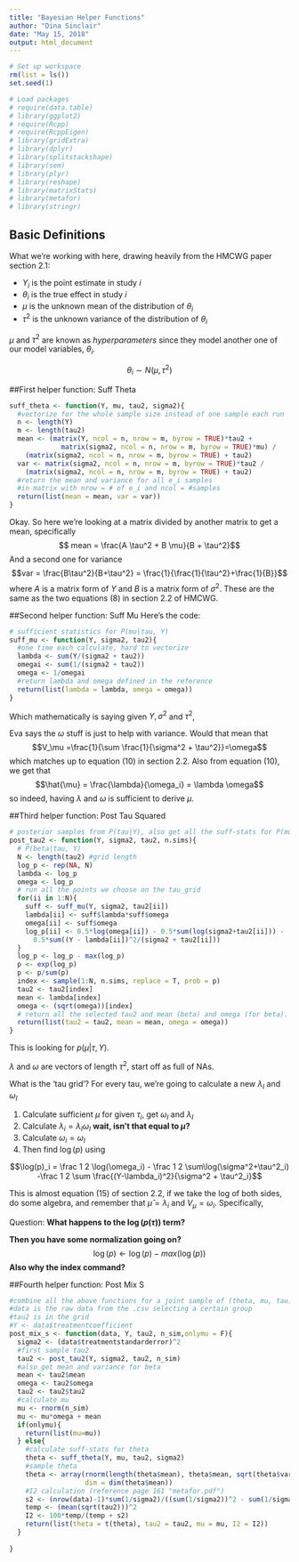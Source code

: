```yaml
---
title: "Bayesian Helper Functions"
author: "Dina Sinclair"
date: "May 15, 2018"
output: html_document
---
```

```r
# Set up workspace
rm(list = ls())
set.seed(1)

# Load packages
# require(data.table)
# library(ggplot2)
# require(Rcpp)
# require(RcppEigen) 
# library(gridExtra)
# library(dplyr)
# library(splitstackshape)
# library(sem)
# library(plyr)
# library(reshape)
# library(matrixStats)
# library(metafor)
# library(stringr)
```
## Basic Definitions

What we're working with here, drawing heavily from the HMCWG paper section 2.1:


* $Y_i$ is the point estimate in study $i$
* $\theta_i$ is the true effect in study $i$
* $\mu$ is the unknown mean of the distribution of $\theta_i$ 
* $\tau^2$ is the unknown variance of the distribution of $\theta_i$


$\mu$ and $\tau^2$ are known as *hyperparameters* since they model another one of our model variables, $\theta_i$.

$$\theta_i \sim N(\mu, \tau^2)$$

##First helper function: Suff Theta
```r
suff_theta <- function(Y, mu, tau2, sigma2){
  #vectorize for the whole sample size instead of one sample each run 
  n <- length(Y)
  m <- length(tau2)
  mean <- (matrix(Y, ncol = n, nrow = m, byrow = TRUE)*tau2 + 
             matrix(sigma2, ncol = n, nrow = m, byrow = TRUE)*mu) / 
    (matrix(sigma2, ncol = n, nrow = m, byrow = TRUE) + tau2)
  var <- matrix(sigma2, ncol = n, nrow = m, byrow = TRUE)*tau2 /
    (matrix(sigma2, ncol = n, nrow = m, byrow = TRUE) + tau2)
  #return the mean and variance for all e_i samples
  #in matrix with nrow = # of e_i and ncol = #samples
  return(list(mean = mean, var = var))
}
```
Okay. So here we're looking at a matrix divided by another matrix to get a mean, specifically
$$ mean = \frac{A \tau^2 + B \mu}{B + \tau^2}$$
And a second one for variance
$$var = \frac{B\tau^2}{B+\tau^2} = \frac{1}{\frac{1}{\tau^2}+\frac{1}{B}}$$
where $A$ is a matrix form of $Y$ and $B$ is a matrix form of $\sigma^2$. These are the same as the two equations (8) in section 2.2 of HMCWG.

##Second helper function: Suff Mu
Here's the code:
```r
# sufficient statistics for P(mu|tau, Y)
suff_mu <- function(Y, sigma2, tau2){
  #one time each calculate, hard to vectorize
  lambda <- sum(Y/(sigma2 + tau2))
  omegai <- sum(1/(sigma2 + tau2))
  omega <- 1/omegai
  #return lambda and omega defined in the reference
  return(list(lambda = lambda, omega = omega))
}
```
Which mathematically is saying given $Y, \sigma^2$ and $\tau^2$,
\begin{align*}
\lambda &= \sum \frac{Y}{\sigma^2 + \tau^2} \\
\omega_i &= \sum \frac{1}{\sigma^2 + \tau^2} \\
\omega &= \frac{1}{\omega_i}
\end{align*}

Eva says the $\omega$ stuff is just to help with variance. Would that mean that 
$$V_\mu =\frac{1}{\sum \frac{1}{\sigma^2 + \tau^2}}=\omega$$
which matches up to equation (10) in section 2.2. Also from equation (10), we get that
$$\hat{\mu} = \frac{\lambda}{\omega_i} = \lambda \omega$$
so indeed, having $\lambda$ and $\omega$ is sufficient to derive $\mu$.

##Third helper function: Post Tau Squared
```r
# posterior samples from P(tau|Y), also get all the suff-stats for P(mu|tau, Y)
post_tau2 <- function(Y, sigma2, tau2, n.sims){
  # P(beta|tau, Y)
  N <- length(tau2) #grid length
  log_p <- rep(NA, N)
  lambda <- log_p
  omega <- log_p
  # run all the points we choose on the tau_grid
  for(ii in 1:N){
    suff <- suff_mu(Y, sigma2, tau2[ii])
    lambda[ii] <- suff$lambda*suff$omega
    omega[ii] <- suff$omega
    log_p[ii] <- 0.5*log(omega[ii]) - 0.5*sum(log(sigma2+tau2[ii])) - 
      0.5*sum((Y - lambda[ii])^2/(sigma2 + tau2[ii]))
  }
  log_p <- log_p - max(log_p) 
  p <- exp(log_p)
  p <- p/sum(p)
  index <- sample(1:N, n.sims, replace = T, prob = p)
  tau2 <- tau2[index]
  mean <- lambda[index]
  omega <- (sqrt(omega))[index]
  # return all the selected tau2 and mean (beta) and omega (for beta). 
  return(list(tau2 = tau2, mean = mean, omega = omega))
}
```
This is looking for $p(\mu | \tau, Y)$. 

$\lambda$ and $\omega$ are vectors of length $\tau^2$, start off as full of NAs.

What is the 'tau grid'? For every tau, we're going to calculate a new $\lambda_I$ and $\omega_I$

1. Calculate sufficient $\mu$ for given $\tau_i$, get $\omega_I$ and $\lambda_I$
2. Calculate $\lambda_i = \lambda_I \omega_I$ **wait, isn't that equal to $\mu$?**
3. Calculate $\omega_i = \omega_I$
4. Then find $\log(p)$ using

$$\log(p)_i = \frac 1 2 \log(\omega_i) - \frac 1 2 \sum\log(\sigma^2+\tau^2_i)
-\frac 1 2 \sum \frac{(Y-\lambda_i)^2}{\sigma^2 + \tau^2_i}$$ 

This is almost equation (15) of section 2.2, if we take the log of both sides, do some algebra, and remember that $\hat{\mu}=\lambda_i$ and $V_\mu = \omega_i$. Specifically,

\begin{align*}
p(\tau|Y) &\propto p(\tau)V_\mu^{1/2}\Pi_i(\sigma^2_i + \tau^2)^{-1/2} \exp \left(-\frac{(Y-\hat{\mu})^2}{2(\sigma^2_i+\tau^2)}\right) \\
\log(p(\tau|Y)) &\propto 
\log(p(\tau)) + \frac 1 2 \log(V_\mu)
-\frac 1 2 \sum_i\log(\sigma^2_i + \tau^2) 
-\frac 1 2 \sum_i \frac{(Y-\hat{\mu})^2}{\sigma^2_i+\tau^2}
\end{align*}

Question: **What happens to the $\log(p(\tau))$ term?**

**Then you have some normalization going on?**
$$\log(p) \leftarrow \log(p) - max(\log(p))$$
**Also why the index command?**


##Fourth helper function: Post Mix S
```r
#combine all the above functions for a joint sample of (theta, mu, tau)
#data is the raw data from the .csv selecting a certain group
#tau2 is in the grid
#Y <- data$treatmentcoefficient
post_mix_s <- function(data, Y, tau2, n_sim,onlymu = F){
  sigma2 <- (data$treatmentstandarderror)^2
  #first sample tau2
  tau2 <- post_tau2(Y, sigma2, tau2, n_sim)
  #also get mean and variance for beta
  mean <- tau2$mean
  omega <- tau2$omega
  tau2 <- tau2$tau2
  #calculate mu
  mu <- rnorm(n_sim)
  mu <- mu*omega + mean   
  if(onlymu){
    return(list(mu=mu))
  } else{
    #calculate suff-stats for theta
    theta <- suff_theta(Y, mu, tau2, sigma2)
    #sample theta
    theta <- array(rnorm(length(theta$mean), theta$mean, sqrt(theta$var)), 
                   dim = dim(theta$mean))
    #I2 calculation (reference page 161 "metafor.pdf")
    s2 <- (nrow(data)-1)*sum(1/sigma2)/((sum(1/sigma2))^2 - sum(1/sigma2^2))
    temp <- (mean(sqrt(tau2)))^2
    I2 <- 100*temp/(temp + s2)
    return(list(theta = t(theta), tau2 = tau2, mu = mu, I2 = I2))  
  }
  
}
```


